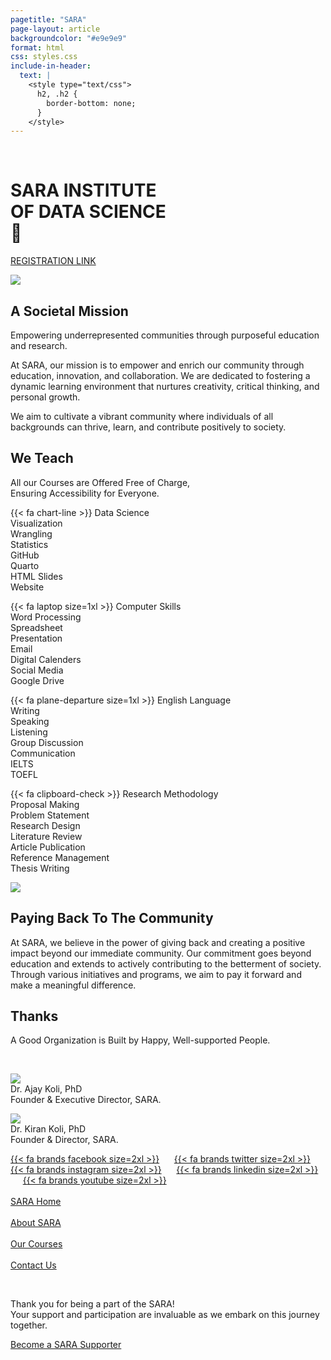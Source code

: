 ```yaml
---
pagetitle: "SARA"
page-layout: article
backgroundcolor: "#e9e9e9"
format: html
css: styles.css
include-in-header: 
  text: |
    <style type="text/css">
      h2, .h2 {
        border-bottom: none;
      }
    </style>
---
```


::: {.column-screen}
::: {.banner-blue}
<br>

# SARA INSTITUTE <br>OF DATA SCIENCE<br>🚀

[REGISTRATION LINK]()

![](images/sara-launch.jpg){fig-alt="April 2023, SARA Institute was launched with family & students."}

:::
:::

::: {.centering}
# [A Societal Mission]{.theme-basker .theme-blue .uline-green}

[Empowering underrepresented communities through purposeful education and research.]{.body-large} 

[At SARA, our mission is to empower and enrich our community through education, innovation, and collaboration. We are dedicated to fostering a dynamic learning environment that nurtures creativity, critical thinking, and personal growth.]{.body-large} 

[We aim to cultivate a vibrant community where individuals of all backgrounds can thrive, learn, and contribute positively to society.]{.body-large}
:::

::: {.column-screen}
::: {.banner-green}
# [We Teach]{.theme-basker .theme-white .uline-blue}

[All our Courses are Offered Free of Charge, <br>Ensuring Accessibility for Everyone.]{.body-large .theme-gold}

::: {.flex-container}
[{{< fa chart-line >}} Data Science<br>Visualization<br>Wrangling<br>Statistics<br>GitHub<br>Quarto<br>HTML Slides<br>Website]{.body-large} 

[{{< fa laptop size=1xl >}} Computer Skills<br>Word Processing<br>Spreadsheet<br>Presentation<br>Email<br>Digital Calenders<br>Social Media<br>Google Drive]{.body-large}

[{{< fa plane-departure size=1xl >}} English Language<br>Writing<br>Speaking<br>Listening<br>Group Discussion<br>Communication<br>IELTS<br>TOEFL]{.body-large}

[{{< fa clipboard-check >}} Research Methodology<br>Proposal Making<br>Problem Statement<br>Research Design<br>Literature Review<br>Article Publication<br>Reference Management<br>Thesis Writing]{.body-large}
:::

![](images/class-terra.jpg){fig-alt="First batch data science students at SARA."}
:::
:::

::: {.centering }
# [Paying Back To The Community]{.theme-basker .uline-cherry .theme-blue}

[At SARA, we believe in the power of giving back and creating a positive impact beyond our immediate community. Our commitment goes beyond education and extends to actively contributing to the betterment of society. Through various initiatives and programs, we aim to pay it forward and make a meaningful difference.]{.body-large}
:::

::: {.banner-cherry .column-screen}

# [Thanks]{.theme-basker .uline-gold .theme-white}

[A Good Organization is Built by Happy, Well-supported People.]{.body-large}

<br>

::: {.centering}
::: {.flex-container}
![](images/ajay.png)<br>Dr. Ajay Koli, PhD<br>Founder & Executive Director, SARA.

![](images/kiran.png)<br>Dr. Kiran Koli, PhD<br>Founder & Director, SARA.

[{{< fa brands facebook size=2xl >}}]() &nbsp;&nbsp;&nbsp;&nbsp; [{{< fa brands twitter size=2xl >}}](https://twitter.com/sara_institute) &nbsp;&nbsp;&nbsp;&nbsp; [{{< fa brands instagram size=2xl >}}]() &nbsp;&nbsp;&nbsp;&nbsp; [{{< fa brands linkedin size=2xl >}}]() &nbsp;&nbsp;&nbsp;&nbsp; [{{< fa brands youtube size=2xl >}}](https://www.youtube.com/channel/UC4eqrqCz1yPrquOOfrE8mKg)<br><br>[SARA Home]()<br><br>[About SARA]()<br><br>[Our Courses]()<br><br>[Contact Us]()

:::
:::
<br>

[Thank you for being a part of the SARA! <br> Your support and participation are invaluable as we embark on this journey together.]{.body-large}

[Become a SARA Supporter]()
:::